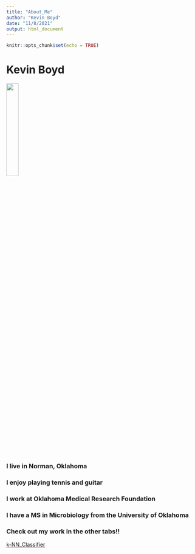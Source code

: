 ```yaml
---
title: "About_Me"
author: "Kevin Boyd"
date: "11/8/2021"
output: html_document
---
```


```r
knitr::opts_chunk$set(echo = TRUE)
```

# Kevin Boyd

![](kevin.jpg){#id .class width=25% height=25%}

### I live in Norman, Oklahoma

### I enjoy playing tennis and guitar

### I work at Oklahoma Medical Research Foundation

### I have a MS in Microbiology from the University of Oklahoma

### Check out my work in the other tabs!!

[k-NN_Classifier](https://kevinboyd76.shinyapps.io/k-NN_Classifier/)